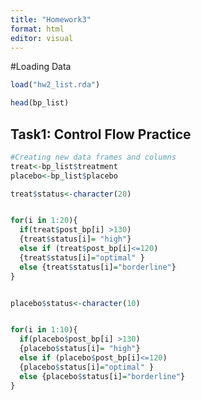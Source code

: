 ```yaml
---
title: "Homework3"
format: html
editor: visual
---
```

#Loading Data

```r
load("hw2_list.rda")

head(bp_list)
```


## Task1: Control Flow Practice 

```r
#Creating new data frames and columns
treat<-bp_list$treatment
placebo<-bp_list$placebo

treat$status<-character(20)


for(i in 1:20){
  if(treat$post_bp[i] >130)
  {treat$status[i]= "high"}
  else if (treat$post_bp[i]<=120)
  {treat$status[i]="optimal" }
  else {treat$status[i]="borderline"}
}


placebo$status<-character(10)


for(i in 1:10){
  if(placebo$post_bp[i] >130)
  {placebo$status[i]= "high"}
  else if (placebo$post_bp[i]<=120)
  {placebo$status[i]="optimal" }
  else {placebo$status[i]="borderline"}
}

```

